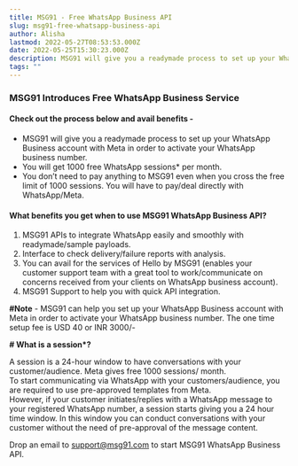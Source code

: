 ```yaml
---
title: MSG91 - Free WhatsApp Business API
slug: msg91-free-whatsapp-business-api
author: Alisha
lastmod: 2022-05-27T08:53:53.000Z
date: 2022-05-25T15:30:23.000Z
description: MSG91 will give you a readymade process to set up your WhatsApp Business account with Meta in order to activate your WhatsApp business number.
tags: ""
---
```


### MSG91 Introduces Free WhatsApp Business Service

#### **Check out the process below and avail benefits -**

* MSG91 will give you a readymade process to set up your WhatsApp Business account with Meta in order to activate your WhatsApp business number.
* You will get 1000 free WhatsApp sessions\* per month.
* You don’t need to pay anything to MSG91 even when you cross the free limit of 1000 sessions. You will have to pay/deal directly with WhatsApp/Meta.

#### **What benefits you get when to use MSG91 WhatsApp Business API?**

1. MSG91 APIs to integrate WhatsApp easily and smoothly with readymade/sample payloads.
2. Interface to check delivery/failure reports with analysis.
3. You can avail for the services of Hello by MSG91 (enables your customer support team with a great tool to work/communicate on concerns received from your clients on WhatsApp business account).
4. MSG91 Support to help you with quick API integration.

****#Note**** - MSG91 can help you set up your WhatsApp Business account with Meta in order to activate your WhatsApp business number. The one time setup fee is USD 40 or INR 3000/-  
  
****# What is a session\*?****

A session is a 24-hour window to have conversations with your customer/audience. Meta gives free 1000 sessions/ month.  
To start communicating via WhatsApp with your customers/audience, you are required to use pre-approved templates from Meta.  
However, if your customer initiates/replies with a WhatsApp message to your registered WhatsApp number, a session starts giving you a 24 hour time window. In this window you can conduct conversations with your customer without the need of pre-approval of the message content.

Drop an email to support@msg91.com to start MSG91 WhatsApp Business API.

